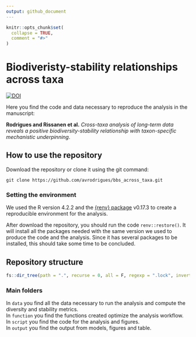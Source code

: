```yaml
---
output: github_document
---
```


<!-- README.md is generated from README.Rmd. Please edit that file -->

```r
knitr::opts_chunk$set(
  collapse = TRUE,
  comment = "#>"
)
```

# Biodiveristy-stability relationships across taxa

<!-- badges: start -->
[![DOI](https://zenodo.org/badge/DOI/10.5281/zenodo.13911332.svg)](https://doi.org/10.5281/zenodo.13911332)
<!-- badges: end -->

Here you find the code and data necessary to reproduce the analysis in the manuscript:  

**Rodrigues and Rissanen et al.** *Cross-taxa analysis of long-term data reveals a positive biodiversity-stability relationship with taxon-specific mechanistic underpinning*.

## How to use the repository

Download the repository or clone it using the git command:

`git clone https://github.com/avrodrigues/bbs_across_taxa.git`

### Setting the environment

We used the R version 4.2.2 and the [{renv} package](https://rstudio.github.io/renv/index.html) v0.17.3 to create a reproducible environment for the analysis. 

After download the repository, you should run the code `renv::restore()`. It will install all the packages needed with the same version we used to produce the code and the analysis. Since it has several packages to be installed, this should take some time to be concluded. 

## Repository structure
```r
fs::dir_tree(path = ".", recurse = 0, all = F, regexp = ".lock", invert = T)

```
### Main folders
In `data` you find all the data necessary to run the analysis and compute the diversity and stability metrics.  
In `function` you find the functions created optimize the analysis workflow.  
In `script` you find the code for the analysis and figures.  
In `output` you find the output from models, figures and table. 


